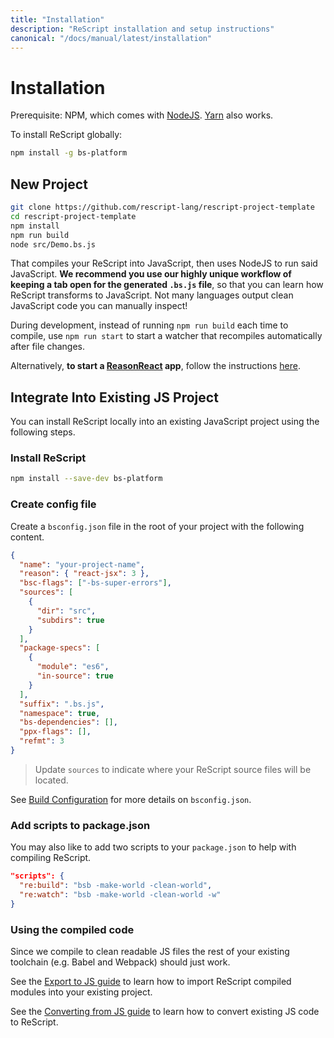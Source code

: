 ```yaml
---
title: "Installation"
description: "ReScript installation and setup instructions"
canonical: "/docs/manual/latest/installation"
---
```


# Installation

Prerequisite: NPM, which comes with [NodeJS](https://nodejs.org/en/). [Yarn](https://yarnpkg.com/en/) also works.

To install ReScript globally:

```sh
npm install -g bs-platform
```

## New Project

```sh
git clone https://github.com/rescript-lang/rescript-project-template
cd rescript-project-template
npm install
npm run build
node src/Demo.bs.js
```

<!-- TODO: rescript template -->

That compiles your ReScript into JavaScript, then uses NodeJS to run said JavaScript. **We recommend you use our highly unique workflow of keeping a tab open for the generated `.bs.js` file**, so that you can learn how ReScript transforms to JavaScript. Not many languages output clean JavaScript code you can manually inspect!

During development, instead of running `npm run build` each time to compile, use `npm run start` to start a watcher that recompiles automatically after file changes.

Alternatively, **to start a [ReasonReact](https://reasonml.github.io/reason-react/en/) app**, follow the instructions [here](https://reasonml.github.io/reason-react/docs/en/installation).

## Integrate Into Existing JS Project

You can install ReScript locally into an existing JavaScript project using the following steps.

### Install ReScript

```sh
npm install --save-dev bs-platform
```

### Create config file

Create a `bsconfig.json` file in the root of your project with the following content.

```json
{
  "name": "your-project-name",
  "reason": { "react-jsx": 3 },
  "bsc-flags": ["-bs-super-errors"],
  "sources": [
    {
      "dir": "src",
      "subdirs": true
    }
  ],
  "package-specs": [
    {
      "module": "es6",
      "in-source": true
    }
  ],
  "suffix": ".bs.js",
  "namespace": true,
  "bs-dependencies": [],
  "ppx-flags": [],
  "refmt": 3
}
```

> Update `sources` to indicate where your ReScript source files will be located.

See [Build Configuration](build-configuration) for more details on `bsconfig.json`.

### Add scripts to package.json

You may also like to add two scripts to your `package.json` to help with compiling ReScript.

```json
"scripts": {
  "re:build": "bsb -make-world -clean-world",
  "re:watch": "bsb -make-world -clean-world -w"
}
```

### Using the compiled code

Since we compile to clean readable JS files the rest of your existing toolchain (e.g. Babel and Webpack) should just work.

See the [Export to JS guide](import-from-export-to-js#export-to-javascript) to learn how to import ReScript compiled modules into your existing project.

See the [Converting from JS guide](converting-from-js) to learn how to convert existing JS code to ReScript.
